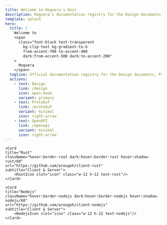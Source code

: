 ```yaml
---
title: Welcome to Hoguera's Docs
description: Hoguera's documentation registry for the Design documents, Protobuf and REST Full API definitions.
template: splash
hero:
  title: |
    Welcome to
    <span
      class="font-black text-transparent
        bg-clip-text bg-gradient-to-b
        from-accent-700 to-accent-400
        dark:from-accent-500 dark:to-accent-200"
    >
      Hoguera
    </span>
  tagline: Official documentation registry for the Design documents, Protobuf and REST Full API definitions.
  actions:
    - text: Design
      link: /design
      icon: open-book
      variant: primary
    - text: Protobuf
      link: /protobuf
      variant: minimal
      icon: right-arrow
    - text: OpenAPI
      link: /openapi
      variant: minimal
      icon: right-arrow
---
```




<CardGrid stagger>
    <Card
    title="Golang"
    className="hover:border-golang dark:hover:border-golang hover:shadow-golang/60"
    url="https://github.com/areugoh/client-go"
    subtitle="Client & Server">
        <GolangIcon slot="icon" class="w-20 h-20 text-golang mb-4 mt-1"/>
    </Card>

    <Card
    title="Rust"
    className="hover:border-rust dark:hover:border-rust hover:shadow-rust/60"
    url="https://github.com/areugoh/client-rust"
    subtitle="Client & Server">
        <RustIcon slot="icon" class="w-12 h-12 text-rust"/>
    </Card>

    <Card
    title="Nodejs"
    className="hover:border-nodejs dark:hover:border-nodejs hover:shadow-nodejs/60"
    url="https://github.com/areugoh/client-nodejs"
    subtitle="Client & Server">
        <NodejsIcon slot="icon" class="w-12 h-12 text-nodejs"/>
    </Card>

</CardGrid>
